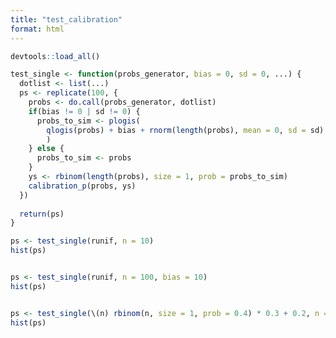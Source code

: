 ```yaml
---
title: "test_calibration"
format: html
---
```


```r
devtools::load_all()
```


```r
test_single <- function(probs_generator, bias = 0, sd = 0, ...) {
  dotlist <- list(...)
  ps <- replicate(100, {
    probs <- do.call(probs_generator, dotlist)
    if(bias != 0 | sd != 0) {
      probs_to_sim <- plogis(
        qlogis(probs) + bias + rnorm(length(probs), mean = 0, sd = sd)
        )
    } else {
      probs_to_sim <- probs
    }
    ys <- rbinom(length(probs), size = 1, prob = probs_to_sim)
    calibration_p(probs, ys)
  })
  
  return(ps)
}

ps <- test_single(runif, n = 10)
hist(ps)


ps <- test_single(runif, n = 100, bias = 10)
hist(ps)


ps <- test_single(\(n) rbinom(n, size = 1, prob = 0.4) * 0.3 + 0.2, n = 100, bias = 1)
hist(ps)

```

